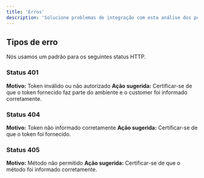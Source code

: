 ```yaml
---
title: 'Erros'
description: 'Solucione problemas de integração com esta análise dos possíveis tipos de erro padronizados'
---
```


## Tipos de erro
Nós usamos um padrão para os seguintes status HTTP.

### Status 401
**Motivo:** Token inválido ou não autorizado
**Ação sugerida:** Certificar-se de que o token fornecido faz parte do ambiente e o customer foi informado corretamente.

### Status 404
**Motivo:** Token não informado corretamente
**Ação sugerida:** Certificar-se de que o token foi fornecido.

### Status 405
**Motivo:** Método não permitido
**Ação sugerida:** Certificar-se de que o método foi informado corretamente.

